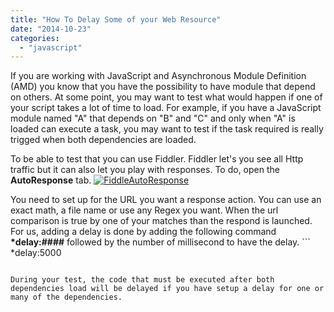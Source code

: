 ```yaml
---
title: "How To Delay Some of your Web Resource"
date: "2014-10-23"
categories: 
  - "javascript"
---
```


If you are working with JavaScript and Asynchronous Module Definition (AMD) you know that you have the possibility to have module that depend on others. At some point, you may want to test what would happen if one of your script takes a lot of time to load. For example, if you have a JavaScript module named "A" that depends on "B" and "C" and only when "A" is loaded can execute a task, you may want to test if the task required is really trigged when both dependencies are loaded.

To be able to test that you can use Fiddler. Fiddler let's you see all Http traffic but it can also let you play with responses. To do, open the **AutoResponse** tab. [![FiddleAutoResponse](http://patrickdesjardins.com/blog/wp-content/uploads/2014/08/FiddleAutoResponse-400x210.png)](http://patrickdesjardins.com/blog/how-to-delay-some-of-your-web-resource/fiddleautoresponse)

You need to set up for the URL you want a response action. You can use an exact math, a file name or use any Regex you want. When the url comparison is true by one of your matches than the respond is launched. For us, adding a delay is done by adding the following command **\*delay:####** followed by the number of millisecond to have the delay. ``` 
 \*delay:5000 
``` 

During your test, the code that must be executed after both dependencies load will be delayed if you have setup a delay for one or many of the dependencies.
